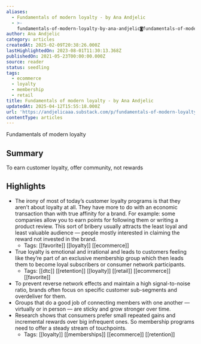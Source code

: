 ```yaml
---
aliases:
  - Fundamentals of modern loyalty - by Ana Andjelic
  - >-
    fundamentals-of-modern-loyalty-by-ana-andjelic◙fundamentals-of-modern-loyalty
author: Ana Andjelic
category: articles
createdAt: 2025-02-09T20:38:26.000Z
lastHighlightedOn: 2023-08-01T11:30:13.368Z
publishedOn: 2021-05-23T00:00:00.000Z
source: reader
status: seedling
tags:
  - ecommerce
  - loyalty
  - membership
  - retail
title: Fundamentals of modern loyalty - by Ana Andjelic
updatedAt: 2025-04-12T15:55:18.000Z
url: 'https://andjelicaaa.substack.com/p/fundamentals-of-modern-loyalty?s=w'
contentType: articles
---
```

Fundamentals of modern loyalty

## Summary

To earn customer loyalty, offer community, not rewards

## Highlights

- The irony of most of today’s customer loyalty programs is that they aren’t about loyalty at all. They have more to do with an economic transaction than with true affinity for a brand. For example: some companies allow you to earn points for following them or writing a product review. This sort of bribery usually attracts the least loyal and least valuable audience — people mostly interested in claiming the reward not invested in the brand.
    - Tags: [[favorite]] [[loyalty]] [[ecommerce]]
- True loyalty is emotional and irrational and leads to customers feeling like they’re part of an exclusive membership group which then leads them to become loyal subscribers or consumer network participants.
    - Tags: [[dtc]] [[retention]] [[loyalty]] [[retail]] [[ecommerce]] [[favorite]]
- To prevent reverse network effects and maintain a high signal-to-noise ratio, brands often focus on specific customer sub-segments and overdeliver for them.
- Groups that do a good job of connecting members with one another — virtually or in person — are sticky and grow stronger over time.
- Research shows that consumers prefer small repeated gains and incremental rewards over big infrequent ones. So membership programs need to offer a steady stream of touchpoints.
    - Tags: [[loyalty]] [[memberships]] [[ecommerce]] [[retention]]
